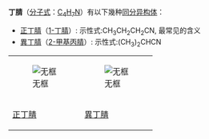 
{| align="right"
|}
'''丁腈'''（[[分子式|分子式]]：[[C4H7N|C<sub>4</sub>H<sub>7</sub>N]]）有以下幾种[[异构体|同分异构体]]：

* [[正丁腈|正丁腈]]（[[1-丁腈|1-丁腈]]）: 示性式:CH<sub>3</sub>CH<sub>2</sub>CH<sub>2</sub>CN, 最常见的含义
* [[異丁腈|異丁腈]]（[[2-甲基丙腈|2-甲基丙腈]]）:  示性式:(CH<sub>3</sub>)<sub>2</sub>CHCN

{| border="1" style="text-align: center; margin: 0 0 1em 1em;"
|[[File:Butyronitrile.png|无框]]
|[[File:Isobutyronitrile.svg|无框]]
|-
|[[正丁腈|正丁腈]]
|[[異丁腈|異丁腈]]
|}

{{腈}}
{{Chem-stub}}
{{chemdab}}